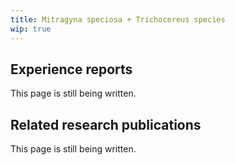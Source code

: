 ---
title: Mitragyna speciosa + Trichocereus species
wip: true
---

## Experience reports

This page is still being written.

## Related research publications

This page is still being written.

